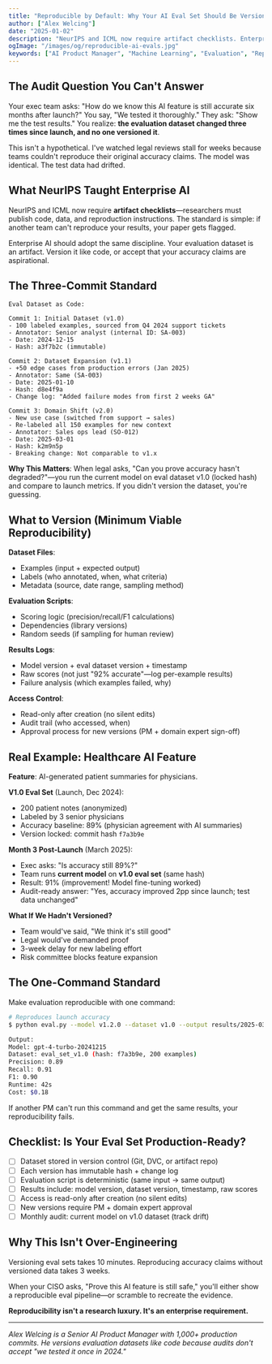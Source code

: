 ```yaml
---
title: "Reproducible by Default: Why Your AI Eval Set Should Be Version-Controlled Like Code"
author: ["Alex Welcing"]
date: "2025-01-02"
description: "NeurIPS and ICML now require artifact checklists. Enterprise AI teams should adopt the same discipline—version control your evaluation datasets or prepare for audit failures."
ogImage: "/images/og/reproducible-ai-evals.jpg"
keywords: ["AI Product Manager", "Machine Learning", "Evaluation", "Reproducibility", "Technical Product Manager", "MLOps", "Data Management", "AI Governance"]
---
```


## The Audit Question You Can't Answer

Your exec team asks: "How do we know this AI feature is still accurate six months after launch?" You say, "We tested it thoroughly." They ask: "Show me the test results." You realize: **the evaluation dataset changed three times since launch, and no one versioned it**.

This isn't a hypothetical. I've watched legal reviews stall for weeks because teams couldn't reproduce their original accuracy claims. The model was identical. The test data had drifted.

## What NeurIPS Taught Enterprise AI

NeurIPS and ICML now require **artifact checklists**—researchers must publish code, data, and reproduction instructions. The standard is simple: if another team can't reproduce your results, your paper gets flagged.

Enterprise AI should adopt the same discipline. Your evaluation dataset is an artifact. Version it like code, or accept that your accuracy claims are aspirational.

## The Three-Commit Standard

```
Eval Dataset as Code:

Commit 1: Initial Dataset (v1.0)
- 100 labeled examples, sourced from Q4 2024 support tickets
- Annotator: Senior analyst (internal ID: SA-003)
- Date: 2024-12-15
- Hash: a3f7b2c (immutable)

Commit 2: Dataset Expansion (v1.1)
- +50 edge cases from production errors (Jan 2025)
- Annotator: Same (SA-003)
- Date: 2025-01-10
- Hash: d8e4f9a
- Change log: "Added failure modes from first 2 weeks GA"

Commit 3: Domain Shift (v2.0)
- New use case (switched from support → sales)
- Re-labeled all 150 examples for new context
- Annotator: Sales ops lead (SO-012)
- Date: 2025-03-01
- Hash: k2m9n5p
- Breaking change: Not comparable to v1.x
```

**Why This Matters**: When legal asks, "Can you prove accuracy hasn't degraded?"—you run the current model on eval dataset v1.0 (locked hash) and compare to launch metrics. If you didn't version the dataset, you're guessing.

## What to Version (Minimum Viable Reproducibility)

**Dataset Files**:
- Examples (input + expected output)
- Labels (who annotated, when, what criteria)
- Metadata (source, date range, sampling method)

**Evaluation Scripts**:
- Scoring logic (precision/recall/F1 calculations)
- Dependencies (library versions)
- Random seeds (if sampling for human review)

**Results Logs**:
- Model version + eval dataset version + timestamp
- Raw scores (not just "92% accurate"—log per-example results)
- Failure analysis (which examples failed, why)

**Access Control**:
- Read-only after creation (no silent edits)
- Audit trail (who accessed, when)
- Approval process for new versions (PM + domain expert sign-off)

## Real Example: Healthcare AI Feature

**Feature**: AI-generated patient summaries for physicians.

**V1.0 Eval Set** (Launch, Dec 2024):
- 200 patient notes (anonymized)
- Labeled by 3 senior physicians
- Accuracy baseline: 89% (physician agreement with AI summaries)
- Version locked: commit hash `f7a3b9e`

**Month 3 Post-Launch** (March 2025):
- Exec asks: "Is accuracy still 89%?"
- Team runs **current model** on **v1.0 eval set** (same hash)
- Result: 91% (improvement! Model fine-tuning worked)
- Audit-ready answer: "Yes, accuracy improved 2pp since launch; test data unchanged"

**What If We Hadn't Versioned?**
- Team would've said, "We think it's still good"
- Legal would've demanded proof
- 3-week delay for new labeling effort
- Risk committee blocks feature expansion

## The One-Command Standard

Make evaluation reproducible with one command:

```bash
# Reproduces launch accuracy
$ python eval.py --model v1.2.0 --dataset v1.0 --output results/2025-03-15.json

Output:
Model: gpt-4-turbo-20241215
Dataset: eval_set_v1.0 (hash: f7a3b9e, 200 examples)
Precision: 0.89
Recall: 0.91
F1: 0.90
Runtime: 42s
Cost: $0.18
```

If another PM can't run this command and get the same results, your reproducibility fails.

## Checklist: Is Your Eval Set Production-Ready?

- [ ] Dataset stored in version control (Git, DVC, or artifact repo)
- [ ] Each version has immutable hash + change log
- [ ] Evaluation script is deterministic (same input → same output)
- [ ] Results include: model version, dataset version, timestamp, raw scores
- [ ] Access is read-only after creation (no silent edits)
- [ ] New versions require PM + domain expert approval
- [ ] Monthly audit: current model on v1.0 dataset (track drift)

## Why This Isn't Over-Engineering

Versioning eval sets takes 10 minutes. Reproducing accuracy claims without versioned data takes 3 weeks.

When your CISO asks, "Prove this AI feature is still safe," you'll either show a reproducible eval pipeline—or scramble to recreate the evidence.

**Reproducibility isn't a research luxury. It's an enterprise requirement.**

---

*Alex Welcing is a Senior AI Product Manager with 1,000+ production commits. He versions evaluation datasets like code because audits don't accept "we tested it once in 2024."*
